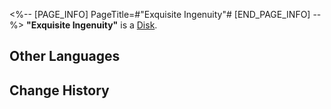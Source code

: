 <%-- [PAGE_INFO]
PageTitle=#"Exquisite Ingenuity"#
[END_PAGE_INFO] --%>
{{Item Infobox
|id          = 210203
|image       = Item Exquisite Ingenuity.png
|type        = Disk
|invCategory = Valuables
|rarity      = 3
|effect      = 
|description = A record that can be played on the Express' phonograph. It might be a chance acquisition or a gift from someone else. All sorts of memories surge up when the music plays &mdash; the smiles, encounters, touches, and the excitement of battle. Maybe that is why people still collect records even as society rapidly advances.<br />The current record contains the track, "Exquisite Ingenuity."
}}
{{Description|''By measuring, the load-bearing of starskiffs derived. By examination, the quality of material determined. Meticulously, detailed blueprints drafted. Meticulously followed, exquisite delves constructed.''}}
'''"Exquisite Ingenuity"''' is a [[Disk]].

==Other Languages==
{{Other Languages
|en   = "Exquisite Ingenuity"
|zhs  = 《玲珑工巧》
|zht  = 〈玲瓏工巧〉
|ja   = 『玲瓏精巧』
|ko   = ≪정교한 기교≫
|es   = Ingenio exquisito
|fr   = « Exquisite Ingenuity »
|ru   = Exquisite Ingenuity
|th   = "Exquisite Ingenuity"
|vi   = "Linh Lung Công Xảo"
|de   = „Exquisiter Einfallsreichtum.“
|id   = "Exquisite Ingenuity"
|pt   = "Exquisite Ingenuity"
}}

==Change History==
{{Change History|1.0}}